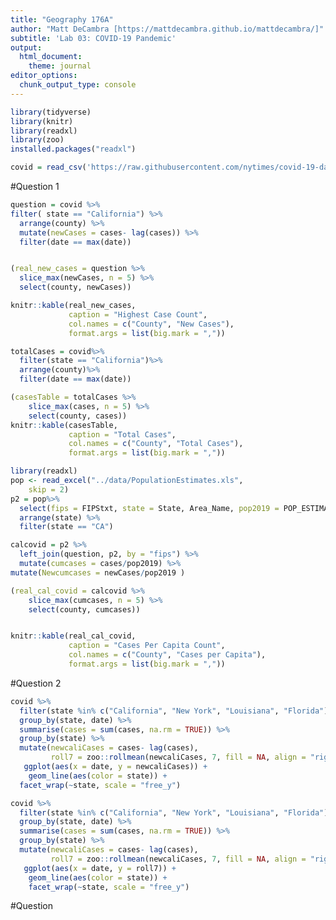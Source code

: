 ```yaml
---
title: "Geography 176A"
author: "Matt DeCambra [https://mattdecambra.github.io/mattdecambra/]"
subtitle: 'Lab 03: COVID-19 Pandemic'
output:
  html_document:
    theme: journal
editor_options: 
  chunk_output_type: console
---
```


```r
library(tidyverse)
library(knitr)
library(readxl)
library(zoo)
installed.packages("readxl")

covid = read_csv('https://raw.githubusercontent.com/nytimes/covid-19-data/master/us-counties.csv')
```


#Question 1
```r


question = covid %>%
filter( state == "California") %>% 
  arrange(county) %>%
  mutate(newCases = cases- lag(cases)) %>%
  filter(date == max(date))


(real_new_cases = question %>%
  slice_max(newCases, n = 5) %>%
  select(county, newCases))

knitr::kable(real_new_cases, 
             caption = "Highest Case Count",
             col.names = c("County", "New Cases"),
             format.args = list(big.mark = ",")) 

totalCases = covid%>%
  filter(state == "California")%>%
  arrange(county)%>%
  filter(date == max(date))

(casesTable = totalCases %>%
    slice_max(cases, n = 5) %>%
    select(county, cases))
knitr::kable(casesTable,
             caption = "Total Cases",
             col.names = c("County", "Total Cases"),
             format.args = list(big.mark = ","))

library(readxl)
pop <- read_excel("../data/PopulationEstimates.xls", 
    skip = 2)
p2 = pop%>%
  select(fips = FIPStxt, state = State, Area_Name, pop2019 = POP_ESTIMATE_2019) %>%
  arrange(state) %>%
  filter(state == "CA")

calcovid = p2 %>%
  left_join(question, p2, by = "fips") %>%
  mutate(cumcases = cases/pop2019) %>%
mutate(Newcumcases = newCases/pop2019 )

(real_cal_covid = calcovid %>%
    slice_max(cumcases, n = 5) %>%
    select(county, cumcases))


knitr::kable(real_cal_covid, 
             caption = "Cases Per Capita Count",
             col.names = c("County", "Cases per Capita"),
             format.args = list(big.mark = ",")) 
```

#Question 2
```r
covid %>%
  filter(state %in% c("California", "New York", "Louisiana", "Florida")) %>%
  group_by(state, date) %>%
  summarise(cases = sum(cases, na.rm = TRUE)) %>% 
  group_by(state) %>% 
  mutate(newcaliCases = cases- lag(cases),
         roll7 = zoo::rollmean(newcaliCases, 7, fill = NA, align = "right")) %>%
   ggplot(aes(x = date, y = newcaliCases)) +
    geom_line(aes(color = state)) +
  facet_wrap(~state, scale = "free_y")

covid %>%
  filter(state %in% c("California", "New York", "Louisiana", "Florida")) %>%
  group_by(state, date) %>%
  summarise(cases = sum(cases, na.rm = TRUE)) %>% 
  group_by(state) %>% 
  mutate(newcaliCases = cases- lag(cases),
         roll7 = zoo::rollmean(newcaliCases, 7, fill = NA, align = "right")) %>%
   ggplot(aes(x = date, y = roll7)) +
    geom_line(aes(color = state)) +
    facet_wrap(~state, scale = "free_y")

```
#Question
